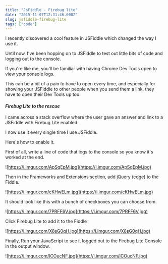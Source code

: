 ```yaml
---
title: "JsFiddle - Firebug lite"
date: "2015-11-07T12:31:46.000Z"
slug: jsfiddle-firebug-lite
tags: ["code"]
---
```


I recently discovered a cool feature in JSFiddle which changed the way I use it.

Until now, I've been hopping on to JSFiddle to test out little bits of code and logging out to the console.

If you're like me, you'll be familiar with having Chrome Dev Tools open to view your console logs.

This can be a bit of a pain to have to open every time, and especially for showing your JSFiddle to other people when you send them a link, they have to open their Dev Tools up too.

#### _Firebug Lite to the rescue_

I came across a stack overflow where the user gave an answer and link to a JSFiddle with Firebug Lite enabled.

I now use it every single time I use JSFiddle.

Here's how to enable it.

First of all, write a line of code that logs to the console so you know it's worked at the end.

![https://i.imgur.com/ApSqEpM.jpg](https://i.imgur.com/ApSqEpM.jpg)

Then in the Frameworks and Extensions section, add jQuery (edge) to the Fiddle.

![https://i.imgur.com/cKHwELm.jpg](https://i.imgur.com/cKHwELm.jpg)

It should look like this with a bunch of checkboxes you can choose from.

![https://i.imgur.com/7PRFF6V.jpg](https://i.imgur.com/7PRFF6V.jpg)

Click Firebug Lite to add it to the Fiddle

![https://i.imgur.com/X8sG0qH.jpg](https://i.imgur.com/X8sG0qH.jpg)

Finally, Run your JavaScript to see it logged out to the Firebug Lite Console in the output window.

![https://i.imgur.com/lCOucNF.jpg](https://i.imgur.com/lCOucNF.jpg)
